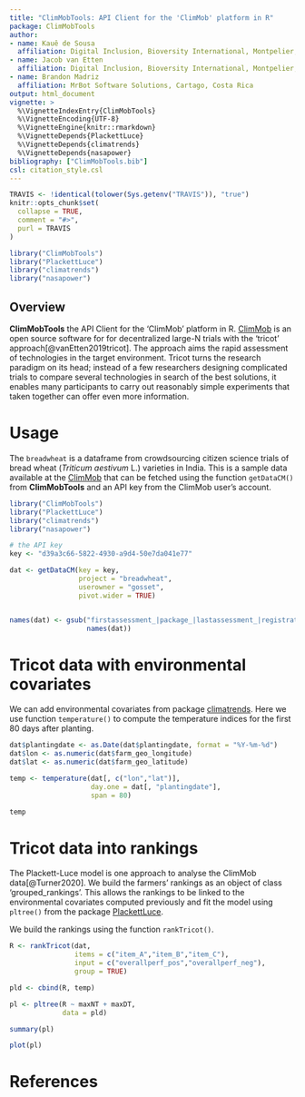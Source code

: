 ```yaml
---
title: "ClimMobTools: API Client for the 'ClimMob' platform in R"
package: ClimMobTools
author:
- name: Kauê de Sousa
  affiliation: Digital Inclusion, Bioversity International, Montpelier, France <br> Department of Agricultural Sciences, Inland Norway University of Applied Sciences, Hamar, Norway
- name: Jacob van Etten
  affiliation: Digital Inclusion, Bioversity International, Montpelier, France
- name: Brandon Madriz
  affiliation: MrBot Software Solutions, Cartago, Costa Rica
output: html_document
vignette: >
  %\VignetteIndexEntry{ClimMobTools}
  %\VignetteEncoding{UTF-8}
  %\VignetteEngine{knitr::rmarkdown}
  %\VignetteDepends{PlackettLuce}
  %\VignetteDepends{climatrends}
  %\VignetteDepends{nasapower}
bibliography: ["ClimMobTools.bib"]
csl: citation_style.csl
---
```


```r
TRAVIS <- !identical(tolower(Sys.getenv("TRAVIS")), "true")
knitr::opts_chunk$set(
  collapse = TRUE,
  comment = "#>",
  purl = TRAVIS
)

library("ClimMobTools")
library("PlackettLuce")
library("climatrends")
library("nasapower")
```

## Overview

**ClimMobTools** the API Client for the 'ClimMob' platform in R. [ClimMob](https://climmob.net/) is an open source software for for decentralized large-N trials with the 'tricot' approach[@vanEtten2019tricot]. The approach aims the rapid assessment of technologies in the target environment. Tricot turns the research paradigm on its head; instead of a few researchers designing complicated trials to compare several technologies in search of the best solutions, it enables many participants to carry out reasonably simple experiments that taken together can offer even more information.

# Usage

The `breadwheat` is a dataframe from crowdsourcing citizen science trials of bread wheat (*Triticum aestivum* L.) varieties in India. This is a sample data available at the [ClimMob](https://climmob.net/) that can be fetched using the function `getDataCM()` from **ClimMobTools** and an API key from the ClimMob user's account.

```r
library("ClimMobTools")
library("PlackettLuce")
library("climatrends")
library("nasapower")

# the API key
key <- "d39a3c66-5822-4930-a9d4-50e7da041e77"

dat <- getDataCM(key = key,
                 project = "breadwheat",
                 userowner = "gosset",
                 pivot.wider = TRUE)


names(dat) <- gsub("firstassessment_|package_|lastassessment_|registration_", "",
                   names(dat))

```

# Tricot data with environmental covariates

We can add environmental covariates from package [climatrends](https://CRAN.R-project.org/package=climatrends). Here we use function `temperature()` to compute the temperature indices for the first 80 days after planting. 

```r
dat$plantingdate <- as.Date(dat$plantingdate, format = "%Y-%m-%d")
dat$lon <- as.numeric(dat$farm_geo_longitude)
dat$lat <- as.numeric(dat$farm_geo_latitude)

temp <- temperature(dat[, c("lon","lat")], 
                    day.one = dat[, "plantingdate"],
                    span = 80)

temp
```


# Tricot data into rankings

The Plackett-Luce model is one approach to analyse the ClimMob data[@Turner2020]. We build the farmers' rankings as an object of class 'grouped_rankings'. This allows the rankings to be linked to the environmental covariates computed previously and fit the model using `pltree()` from the package [PlackettLuce](https://CRAN.R-project.org/package=PlackettLuce). 

We build the rankings using the function `rankTricot()`. 

```r
R <- rankTricot(dat, 
                items = c("item_A","item_B","item_C"), 
                input = c("overallperf_pos","overallperf_neg"),
                group = TRUE)

pld <- cbind(R, temp)

pl <- pltree(R ~ maxNT + maxDT, 
             data = pld)

summary(pl)

plot(pl)

```


# References


